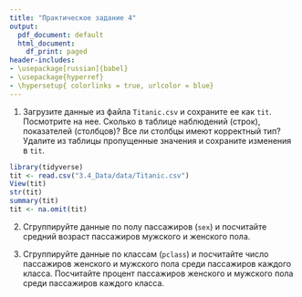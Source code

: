 ```yaml
---
title: "Практическое задание 4"
output:
  pdf_document: default
  html_document:
    df_print: paged
header-includes:
- \usepackage[russian]{babel}
- \usepackage{hyperref}
- \hypersetup{ colorlinks = true, urlcolor = blue}
---
```


1. Загрузите данные из файла `Titanic.csv` и сохраните ее как `tit`. Посмотрите на нее. Сколько в таблице наблюдений (строк), показателей (столбцов)? Все ли столбцы имеют корректный тип? Удалите из таблицы пропущенные значения и сохраните изменения в `tit`.
```r
library(tidyverse)
tit <- read.csv("3.4_Data/data/Titanic.csv")
View(tit)
str(tit)
summary(tit)
tit <- na.omit(tit)
```



2. Сгруппируйте данные по полу пассажиров (`sex`) и посчитайте средний возраст пассажиров мужского и женского пола.


3. Сгруппируйте данные по классам (`pclass`) и посчитайте число пассажиров женского и мужского пола среди пассажиров каждого класса. Посчитайте процент пассажиров женского и мужского пола среди пассажиров каждого класса. 

